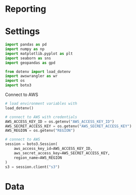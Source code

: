 # Reporting

# Settings

```python
import pandas as pd
import numpy as np
import matplotlib.pyplot as plt
import seaborn as sns
import geopandas as gpd

from dotenv import load_dotenv
import awswrangler as wr
import os
import boto3
```

Connect to AWS

```python
# load environment variables with
load_dotenv()

# connect to AWS with credentials
AWS_ACCESS_KEY_ID = os.getenv("AWS_ACCESS_KEY_ID")
AWS_SECRET_ACCESS_KEY = os.getenv("AWS_SECRET_ACCESS_KEY")
AWS_REGION = os.getenv("REGION")

# connect to AWS
session = boto3.Session(
    aws_access_key_id=AWS_ACCESS_KEY_ID,
    aws_secret_access_key=AWS_SECRET_ACCESS_KEY,
    region_name=AWS_REGION
)
s3 = session.client("s3")
```


# Data

